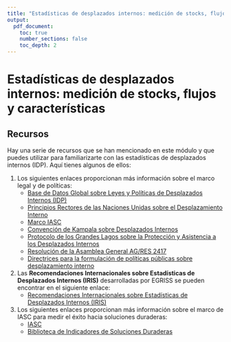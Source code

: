 ```yaml
---
title: "Estadísticas de desplazados internos: medición de stocks, flujos y características"
output:
  pdf_document:
    toc: true
    number_sections: false
    toc_depth: 2
---
```


# Estadísticas de desplazados internos: medición de stocks, flujos y características

## Recursos

Hay una serie de recursos que se han mencionado en este módulo y que puedes utilizar para familiarizarte con las estadísticas de desplazados internos (IDP). Aquí tienes algunos de ellos:

1. Los siguientes enlaces proporcionan más información sobre el marco legal y de políticas:
   - [Base de Datos Global sobre Leyes y Políticas de Desplazados Internos (IDP)](https://www.globaldatabaseonidplawsandpolicies.org)
   - [Principios Rectores de las Naciones Unidas sobre el Desplazamiento Interno](https://www.un.org/internal-displacement/guiding-principles)
   - [Marco IASC](https://www.iasc.org/framework)
   - [Convención de Kampala sobre Desplazados Internos](https://www.au.int/kampala-convention)
   - [Protocolo de los Grandes Lagos sobre la Protección y Asistencia a los Desplazados Internos](https://www.icglr.org/protocol-idps)
   - [Resolución de la Asamblea General AG/RES 2417](https://www.un.org/general-assembly/resolution-2417)
   - [Directrices para la formulación de políticas públicas sobre desplazamiento interno](https://www.unhcr.org/policies-public-internal-displacement)

2. Las **Recomendaciones Internacionales sobre Estadísticas de Desplazados Internos (IRIS)** desarrolladas por EGRISS se pueden encontrar en el siguiente enlace:
   - [Recomendaciones Internacionales sobre Estadísticas de Desplazados Internos (IRIS)](https://www.unhcr.org/iris)

3. Los siguientes enlaces proporcionan más información sobre el marco de IASC para medir el éxito hacia soluciones duraderas:
   - [IASC](https://www.iasc.org)
   - [Biblioteca de Indicadores de Soluciones Duraderas](https://www.solutionsindicators.org)
